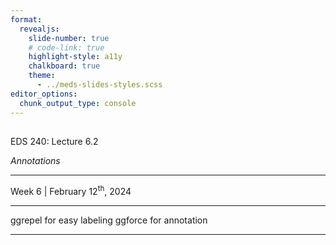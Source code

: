 ```yaml
---
format: 
  revealjs:
    slide-number: true
    # code-link: true
    highlight-style: a11y
    chalkboard: true
    theme: 
      - ../meds-slides-styles.scss
editor_options: 
  chunk_output_type: console
---
```


## {#title-slide data-menu-title="Title Slide" background="#053660"} 

[EDS 240: Lecture 6.2]{.custom-title}

[*Annotations*]{.custom-subtitle}

<hr class="hr-teal">

[Week 6 | February 12^th^, 2024]{.custom-subtitle3}

---

ggrepel for easy labeling
ggforce for annotation

---

<!-- https://www.bbc.com/news/science-environment-67861954 -->
<!-- Tanya Shapiro (~1:45) -->
<!-- - annotations talk some trial & error -->
<!-- - easiest to create a df with your annotation positions (x, y) and text AS WELL AS a df with arrrow positioning (xstart, xend, ystart,) -->

<!-- ggforce -->

<!-- See `guide_legend` under hexbin map: https://r-graph-gallery.com/328-hexbin-map-of-the-usa.html -->

<!-- 3 annotations -- {ggtext} {ggtextpath} see https://cararthompson.github.io/nhsr-2023-level-up-workshop/level-up-workshop.html#/title-slide-->
<!-- Nice bit on annotations: https://albert-rapp.de/posts/ggplot2-tips/07_four_ways_colors_more_efficiently/07_four_ways_colors_more_efficiently -->
<!-- Covers {ggtext} https://www.youtube.com/watch?v=fWP7KnIhmpQ -->
<!-- https://www.cararthompson.com/talks/user2022/media/useR2022_level_up_your_labels.pdf -->

<!-- recreate pew center chart Albert Rapp: https://www.youtube.com/watch?v=k34IjRXq1BI -->

<!-- https://albert-rapp.de/posts/ggplot2-tips/07_four_ways_colors_more_efficiently/07_four_ways_colors_more_efficiently.html -->
<!-- legends -->
<!-- Redundant coding: update ridgeline plot legend https://clauswilke.com/dataviz/redundant-coding.html; see `guide_colorbar()` https://rstudio-conf-2022.github.io/ggplot2-graphic-design/modules/d2-06_layout.html-->
<!-- patchwork for composing plots -->
